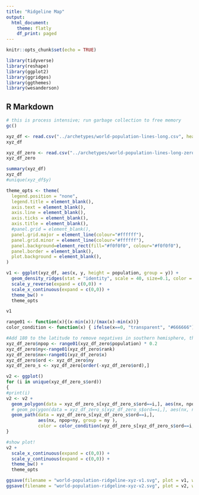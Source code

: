 ```yaml
---
title: "Ridgeline Map"
output: 
  html_document:
    theme: flatly
    df_print: paged
---
```


```r
knitr::opts_chunk$set(echo = TRUE)

library(tidyverse)
library(reshape)
library(ggplot2)
library(ggridges)
library(ggthemes)
library(wesanderson)

```


## R Markdown


```r

# this is process intensive; run garbage collection to free memory
gc()

xyz_df <- read.csv("../archetypes/world-population-lines-long.csv", header = TRUE)
xyz_df

xyz_df_zero <- read.csv("../archetypes/world-population-lines-long-zeros.csv", header = TRUE)
xyz_df_zero

summary(xyz_df)
xyz_df
#unique(xyz_df$y)

```



```r

theme_opts <- theme(
  legend.position = "none",
  legend.title = element_blank(),
  axis.text = element_blank(),
  axis.line = element_blank(),
  axis.ticks = element_blank(),
  axis.title = element_blank(),
  #panel.grid = element_blank(),
  panel.grid.major = element_line(colour="#ffffff"),
  panel.grid.minor = element_line(colour="#ffffff"),
  panel.background=element_rect(fill="#f0f0f0", colour="#f0f0f0"),
  panel.border = element_blank(),
  plot.background = element_blank(),
)

v1 <- ggplot(xyz_df, aes(x, y, height = population, group = y)) + 
  geom_density_ridges(stat = "identity", scale = 40, size=0.1, color = "#666666", fill = "#ffffff") + 
  scale_y_reverse(expand = c(0,0)) +
  scale_x_continuous(expand = c(0,0)) +
  theme_bw() +
  theme_opts

v1

range01 <- function(x){(x-min(x))/(max(x)-min(x))}
color_condition <- function(x) { ifelse(x==0, "transparent", "#666666")  }

#Add 180 to the latitude to remove negatives in southern hemisphere, then order them.
xyz_df_zero$npop <- range01(xyz_df_zero$population) * 0.2
xyz_df_zero$ny<-range01(xyz_df_zero$rank)
xyz_df_zero$nx<-range01(xyz_df_zero$x)
xyz_df_zero$ord <- xyz_df_zero$ny
xyz_df_zero_s <- xyz_df_zero[order(-xyz_df_zero$ord),]

v2 <- ggplot()
for (i in unique(xyz_df_zero_s$ord))
{
#print(i)
v2 <- v2 +
  geom_polygon(data = xyz_df_zero_s[xyz_df_zero_s$ord==i,], aes(nx, npop+ny, group = ny ), size=0.2, fill="white", color="white") + 
  # geom_polygon(data = xyz_df_zero_s[xyz_df_zero_s$ord==i,], aes(nx, npop+ny, group = ny, fill = population ), size=0.2, color="white") + 
  geom_path(data = xyz_df_zero_s[xyz_df_zero_s$ord==i,], 
            aes(nx, npop+ny, group = ny ), 
            color = color_condition(xyz_df_zero_s[xyz_df_zero_s$ord==i,]$npop), size = 0.2, lineend = "round")
}

#show plot!
v2 +
  scale_x_continuous(expand = c(0,0)) +
  scale_y_continuous(expand = c(0,0)) +
  theme_bw() +
  theme_opts

```



```r

ggsave(filename = "world-population-ridgeline-xyz-v1.svg", plot = v1, width=12, height=6)
ggsave(filename = "world-population-ridgeline-xyz-v2.svg", plot = v2, width=12, height=6)

```

